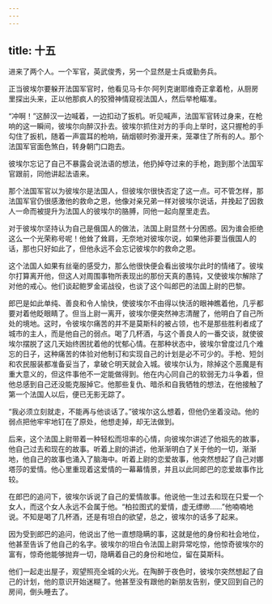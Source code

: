 ```yaml
---
---
---
```

title: 十五
---



进来了两个人。一个军官，英武俊秀，另一个显然是士兵或勤务兵。

正当彼埃尔要躲开法国军官时，他看见马卡尔·阿列克谢耶维奇正拿着枪，从厨房里探出头来，正以他那疯人的狡猾神情窥视法国人，然后举枪瞄准。

“冲啊！”这醉汉一边喊着，一边扣动了扳机。听见喊声，法国军官转过身来，在枪响的这一瞬间，彼埃尔向醉汉扑去。彼埃尔抓住对方的手向上举时，这只握枪的手勾住了扳机，随着一声震耳的枪响，硝烟顿时弥漫开来，笼罩住了所有的人。那个法国军官面色煞白，转身朝门口跑去。

彼埃尔忘记了自己不暴露会说法语的想法，他扔掉夺过来的手枪，跑到那个法国军官跟前，同他讲起法语来。

那个法国军官以为彼埃尔是法国人，但彼埃尔很快否定了这一点。可不管怎样，那法国军官仍很感激他的救命之恩，他像对亲兄弟一样对彼埃尔说话，并挽起了因救人一命而被提升为法国人的彼埃尔的胳膊，同他一起向屋里走去。

对于彼埃尔坚持认为自己是俄国人的做法，法国上尉显然十分困惑。因为谁会拒绝这么一个光荣称号呢！他耸了耸肩，无奈地对彼埃尔说，如果他非要当俄国人的话，那也只好如此了，但他永远不会忘记彼埃尔的救命之恩。

这个法国人如果有丝毫的感受力，那么他很快便会看出彼埃尔此时的情绪了。彼埃尔打算离开他，但这人对周围事物所表现出的那份天真的愚钝，又使彼埃尔解除了对他的戒心。他们谈起鲍罗金诺战役，也谈了这个叫郎巴的法国上尉的巴黎。

郎巴是如此单纯、善良和令人愉快，使彼埃尔不由得以快活的眼神瞧着他，几乎都要对着他眨眼睛了。但当上尉一离开，彼埃尔便突然神志清醒了，他明白了自己所处的境地。这时，令彼埃尔痛苦的并不是莫斯科的被占领，也不是那些胜利者成了城市的主人，而是他自己的弱点。喝了几杯酒，与这个善良人的一番交谈，就使彼埃尔摆脱了这几天始终困扰着他的忧郁心情。在那种状态中，彼埃尔曾度过几个难忘的日子，这种痛苦的体验对他制订和实现自己的计划是必不可少的。手枪、短剑和农民服装都准备妥当了，拿破仑明天就会入城。彼埃尔认为，除掉这个恶魔是有重大意义的，但这件事他不一定能做得到。他在内心同自己的软弱无力斗争着，但他总感到自己还没能克服掉它。他那些复仇、暗杀和自我牺牲的想法，在他接触了第一个法国人以后，便已无影无踪了。

“我必须立刻就走，不能再与他谈话了。”彼埃尔这么想着，但他仍坐着没动。他的弱点把他牢牢地钉在了原处，他想走掉，却无法做到。

后来，这个法国上尉带着一种轻松而坦率的心情，向彼埃尔讲述了他祖先的故事，他自己过去和现在的故事。听着上尉的讲述，他渐渐明白了关于他的一切，渐渐地，他自己的故事也涌入了脑海中。听着上尉的恋爱故事，他突然想起了自己对娜塔莎的爱情。他心里重现着这爱情的一幕幕情景，并且以此同郎巴的恋爱故事作比较。

在郎巴的追问下，彼埃尔诉说了自己的爱情故事。他说他一生过去和现在只爱一个女人，而这个女人永远不会属于他。“柏拉图式的爱情，虚无缥缈……”他喃喃地说。不知是喝了几杯酒，还是有坦白的欲望，总之，彼埃尔的话多了起来。

因为受到郎巴的追问，他说出了他一直想隐瞒的事，这就是他的身份和社会地位，他甚至告诉了他自己的名字。彼埃尔的坦白令法国上尉异常吃惊，他惊奇彼埃尔的富有，惊奇他能够抛弃一切，隐瞒着自己的身份和地位，留在莫斯科。

他们一起走出屋子，观望照亮全城的火光。在陶醉于夜色时，彼埃尔突然想起了自己的计划，他的意识开始迷糊了。他甚至没有跟他的新朋友告别，便又回到自己的房间，倒头睡去了。